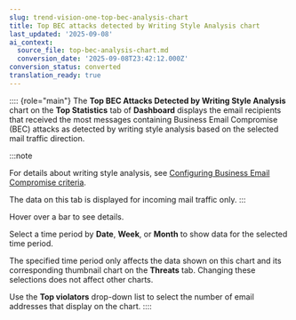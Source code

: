 ```yaml
---
slug: trend-vision-one-top-bec-analysis-chart
title: Top BEC attacks detected by Writing Style Analysis chart
last_updated: '2025-09-08'
ai_context:
  source_file: top-bec-analysis-chart.md
  conversion_date: '2025-09-08T23:42:12.000Z'
conversion_status: converted
translation_ready: true
---
```


:::: {role="main"}
The **Top BEC Attacks Detected by Writing Style Analysis** chart on the **Top Statistics** tab of **Dashboard** displays the email recipients that received the most messages containing Business Email Compromise (BEC) attacks as detected by writing style analysis based on the selected mail traffic direction.

:::note

For details about writing style analysis, see [Configuring Business Email Compromise criteria](configuring-bec-criteria.mdx).

The data on this tab is displayed for incoming mail traffic only.
:::

Hover over a bar to see details.

Select a time period by **Date**, **Week**, or **Month** to show data for the selected time period.

The specified time period only affects the data shown on this chart and its corresponding thumbnail chart on the **Threats** tab. Changing these selections does not affect other charts.

Use the **Top violators** drop-down list to select the number of email addresses that display on the chart.
::::
